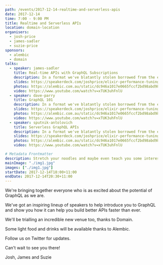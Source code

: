 ```yaml
---
path: /events/2017-12-14-realtime-and-serverless-apis
date: 2017-12-14
time: 7:00 - 9:00 PM
title: Realtime and Serverless APIs 
location: domain-location
organisers:
  - josh-price
  - james-sadler
  - suzie-price
sponsors:
  - alembic
  - domain
talks:
  - speaker: james-sadler
    title: Real-time APIs with GraphQL Subscriptions
    description: In a format we've blatantly stolen borrowed from the end of year Cocoaheads trivia festival, we'll be throwing random questions at you which will stretch your noodles and maybe even teach you some interesting facts about Elixir or Erlang. Or maybe just programming in general.
    slides: https://speakerdeck.com/joshprice/elixir-performance-tuning
    photos: https://alembic.com.au/static/dc946a1017e0665fccf2bd98abd98a67/c9121/elixir-sydney-july.jpg
    video: https://www.youtube.com/watch?v=xTUK3uhFnlU
  - speaker: dave-parry
    title: GraphQL 101 
    description: In a format we've blatantly stolen borrowed from the end of year Cocoaheads trivia festival, we'll be throwing random questions at you which will stretch your noodles and maybe even teach you some interesting facts about Elixir or Erlang. Or maybe just programming in general.
    slides: https://speakerdeck.com/joshprice/elixir-performance-tuning
    photos: https://alembic.com.au/static/dc946a1017e0665fccf2bd98abd98a67/c9121/elixir-sydney-july.jpg
    video: https://www.youtube.com/watch?v=xTUK3uhFnlU
  - speaker: sputnik-antolovich
    title: Serverless GraphQL APIs
    description: In a format we've blatantly stolen borrowed from the end of year Cocoaheads trivia festival, we'll be throwing random questions at you which will stretch your noodles and maybe even teach you some interesting facts about Elixir or Erlang. Or maybe just programming in general.
    slides: https://speakerdeck.com/joshprice/elixir-performance-tuning
    photos: https://alembic.com.au/static/dc946a1017e0665fccf2bd98abd98a67/c9121/elixir-sydney-july.jpg
    video: https://www.youtube.com/watch?v=xTUK3uhFnlU

# Metadata Frontmatter
description: Stretch your noodles and maybe even teach you some interesting facts about Elixir or Erlang. Or maybe just programming in general.
mainImage: "./img1.jpg"
images: ["./img1.jpg"]
startDate: 2017-12-14T18:00+11:00
endDate: 2017-12-14T20:30+11:00
---
```


We're bringing together everyone who is as excited about the potential of GraphQL as we are.

We've got an inspiring lineup of speakers to help introduce you to GraphQL and show you how it can help you build better APIs faster than ever.

We'll be trialling an incredible new venue too, thanks to Domain.

Some light food and drinks will be available thanks to Alembic.

Follow us on Twitter for updates.

Can't wait to see you there!

Josh, James and Suzie